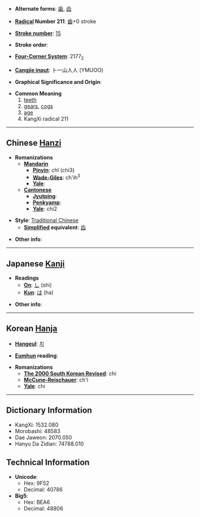 * '''Alternate forms''': [[歯]], [[齿]]

* '''[[Wiktionary:Chinese radical index| Radical]] Number 211''': [[Wiktionary:Chinese radical index 齒|齒]]+0 stroke

* '''[[Wiktionary:Chinese total strokes index|Stroke number]]''': [[Wiktionary:Chinese total strokes index 15|15]]

* '''Stroke order''': 

* '''[[Wiktionary:Chinese four corner index|Four-Corner System]]''': 2177<sub>2</sub>

* '''[[Wiktionary:Chinese Cangjie index|Cangjie input]]''': 卜一山人人 (YMUOO)

* '''Graphical Significance and Origin''': 

* '''Common Meaning'''
*#[[teeth]]
*# [[gears]], [[cogs]]
*# [[age]]
*# KangXi radical 211

----

== Chinese [[Hanzi]] ==

* '''Romanizations'''
** '''[[Mandarin]]'''
*** '''[[Pinyin]]''': chǐ (chi3)
*** '''[[Wade-Giles]]''': ch'ih<sup>3</sup>
*** '''[[Yale]]''': 
** '''[[Cantonese]]'''
*** '''[[Jyutping]]''':
*** '''[[Penkyamp]]''': 
*** '''[[Yale]]''': chi2

* '''Style''': [[Traditional Chinese]] 
** '''[[Simplified Chinese|Simplified]] equivalent''': [[齿]]

* '''Other info''': 

----

== Japanese [[Kanji]] ==

* '''Readings'''
** '''[[On]]''': [[し]] (shi)
** '''[[Kun]]''': [[は]] (ha)

* '''Other info''':  

----

== Korean [[Hanja]] ==

* '''[[Hangeul]]''': [[치]]

* '''[[Eumhun]] reading''': 

* '''Romanizations'''
** '''[[The 2000 South Korean Revised Romanization|The 2000 South Korean Revised]]''': chi
** '''[[McCune-Reischauer]]''': ch'i
** '''[[Yale]]''': chi

----

== Dictionary Information ==

* KangXi: 1532.080
* Morobashi: 48583
* Dae Jaweon: 2070.050
* Hanyu Da Zidian: 74788.010

== Technical Information ==

* '''Unicode''':
** Hex: 9F52
** Decimal: 40786
* '''Big5''':
** Hex: BEA6
** Decimal: 48806